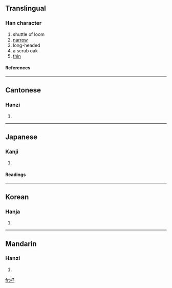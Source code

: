 ==Translingual==
===Han character===
{{Han char|rn=75|rad=木|as=04|sn=8|four=4792<sub>2</sub>|canj=木弓戈弓 (DNIN), X木弓戈弓 (XDNIN)}}
# shuttle of loom
# [[narrow]]
# long-headed
# a scrub oak
# [[thin]]
====References====
{{Han ref|kx=0514.080|dkj=14513|dj=0901.120|hdz=21176.040|uh=677C|ud=26492|bh=AA56|bd=43606}}

----
==Cantonese==
===Hanzi===
{{yue-hanzi|jyut=|y=chyu5}}
# {{defn|Cantonese}}

----
==Japanese==
===Kanji===
{{ja-kanji|grade=|rs=木04}}
# {{defn|Japanese}} 
====Readings====
{{ja-readings|on=[[ちょ]] (cho), [[しょ]] (sho)|kun=[[ひ]] (hi), [[どんぐり]] (donguri)}}

----
==Korean==
===Hanja===
{{ko-hanja|hangeul=저|eumhun=|rv=jeo|mr=chŏ|y=ce}}
# {{defn|Korean}}

----
==Mandarin==
===Hanzi===
{{cmn-hanzi|pin=[[shù]] (shu4), [[zhù]] (zhu4)|wg=shu<sup>4</sup>, chu<sup>4</sup>}}
# {{defn|Mandarin}}

[[fr:杼]]